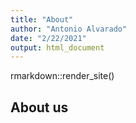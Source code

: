 ```yaml
---
title: "About"
author: "Antonio Alvarado"
date: "2/22/2021"
output: html_document
---
```

rmarkdown::render_site()

## About us
